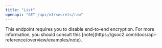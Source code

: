 ```yaml
---
title: "List"
openapi: "GET /api/v3/secrets/raw"
---
```


<Tip>
  This endpoint requires you to disable end-to-end encryption. For more information, you should consult this [note](https://gsoc2.com/docs/api-reference/overview/examples/note).
</Tip>